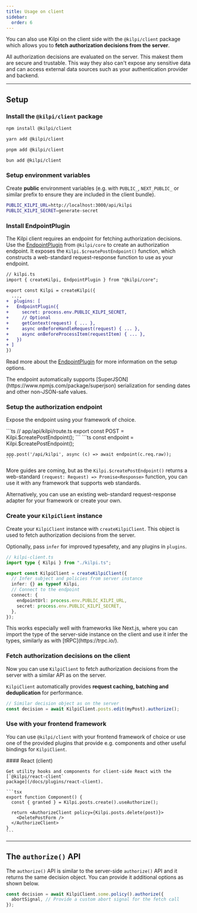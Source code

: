 ```yaml
---
title: Usage on client
sidebar:
  order: 6
---
```


You can also use Kilpi on the client side with the `@kilpi/client` package which allows you to **fetch authorization decisions from the server**.

<Aside>
  All authorization decisions are evaluated on the server. This makest them are
  secure and trustable. This way they also can't expose any sensitive data and
  can access external data sources such as your authentication provider and
  backend.
</Aside>

---

## Setup

<Steps>
<Step>

### Install the `@kilpi/client` package

<Tabs syncKey="package-manager">
<Tab label="npm">

```bash
npm install @kilpi/client
```

</Tab>
<Tab label="yarn">

```bash
yarn add @kilpi/client
```

</Tab>
<Tab label="pnpm">

```bash
pnpm add @kilpi/client
```

</Tab>
<Tab label="bun">

```bash
bun add @kilpi/client
```

</Tab>
</Tabs>
</Step>
<Step>

### Setup environment variables

Create **public** environment variables (e.g. with `PUBLIC_`, `NEXT_PUBLIC_` or similar prefix to ensure they are included in the client bundle).

```bash
PUBLIC_KILPI_URL=http://localhost:3000/api/kilpi
PUBLIC_KILPI_SECRET=generate-secret
```

<GenerateSecretButton target="generate-secret"></GenerateSecretButton>
</Step>
<Step>

### Install EndpointPlugin

The Kilpi client requires an endpoint for fetching authorization decisions. Use the [EndpointPlugin](/docs/plugins/endpoint) from `@kilpi/core` to create an authorization endpoint. It exposes the `Kilpi.$createPostEndpoint()` function, which constructs a web-standard request-response function to use as your endpoint.

```diff lang="ts"
// kilpi.ts
import { createKilpi, EndpointPlugin } from "@kilpi/core";

export const Kilpi = createKilpi({
  ...,
+  plugins: [
+   EndpointPlugin({
+     secret: process.env.PUBLIC_KILPI_SECRET,
+     // Optional
+     getContext(request) { ... },
+     async onBeforeHandleRequest(request) { ... },
+     async onBeforeProcessItem(requestItem) { ... },
+   })
+ ]
})
```

Read more about the [EndpointPlugin](/docs/plugins/endpoint) for more information on the setup options.

<Aside type="tip">
  The endpoint automatically supports
  [SuperJSON](https://www.npmjs.com/package/superjson) serialization for sending
  dates and other non-JSON-safe values.
</Aside>

</Step>

<Step>

### Setup the authorization endpoint

Expose the endpoint using your framework of choice.

<Tabs syncKey="backend">
  <Tab label="Next.js (App router)">
    ```ts
    // app/api/kilpi/route.ts
    export const POST = Kilpi.$createPostEndpoint();
    ```
  </Tab>
  <Tab label="Hono">
    ```ts
    const endpoint = Kilpi.$createPostEndpoint();

    app.post('/api/kilpi', async (c) => await endpoint(c.req.raw));
    ```

  </Tab>
</Tabs>

<Aside>

More guides are coming, but as the `Kilpi.$createPostEndpoint()` returns a web-standard `(request: Request) => Promise<Response>` function, you can use it with any framework that supports web standards.

Alternatively, you can use an existing web-standard request-response adapter for your framework or create your own.

</Aside>

</Step>
<Step>

### Create your `KilpiClient` instance

Create your `KilpiClient` instance with `createKilpiClient`. This object is used to fetch authorization decisions from the server.

Optionally, pass `infer` for improved typesafety, and any plugins in `plugins`.

```ts
// kilpi-client.ts
import type { Kilpi } from "./kilpi.ts";

export const KilpiClient = createKilpiClient({
  // Infer subject and policies from server instance
  infer: {} as typeof Kilpi,
  // Connect to the endpoint
  connect: {
    endpointUrl: process.env.PUBLIC_KILPI_URL,
    secret: process.env.PUBLIC_KILPI_SECRET,
  },
});
```

<Aside type="tip">
  This works especially well with frameworks like Next.js, where you can import
  the type of the server-side instance on the client and use it infer the types,
  similarly as with [tRPC](https://trpc.io/).
</Aside>

</Step>
<Step>

### Fetch authorization decisions on the client

Now you can use `KilpiClient` to fetch authorization decisions from the server with a similar API as on the server.

`KilpiClient` automatically provides **request caching, batching and deduplication** for performance.

```ts
// Similar decision object as on the server
const decision = await KilpiClient.posts.edit(myPost).authorize();
```

</Step>

<Step>

### Use with your frontend framework

You can use `@kilpi/client` with your frontend framework of choice or use one of the provided plugins that provide e.g. components and other useful bindings for `KilpiClient`.

<Tabs syncKey="frontend">
  <Tab label="React">
#### React (client)

    Get utility hooks and components for client-side React with the [`@kilpi/react-client`
    package](/docs/plugins/react-client).

    ```tsx
    export function Component() {
      const { granted } = Kilpi.posts.create().useAuthorize();

      return <AuthorizeClient policy={Kilpi.posts.delete(post)}>
        <DeletePostForm />
      </AuthorizeClient>
    }
    ```

  </Tab>
</Tabs>

</Step>

</Steps>

---

## The `authorize()` API

The `authorize()` API is similar to the server-side `authorize()` API and it returns the same decision object. You can provide it additional options as shown below.

```ts
const decision = await KilpiClient.some.policy().authorize({
  abortSignal, // Provide a custom abort signal for the fetch call
});
```
